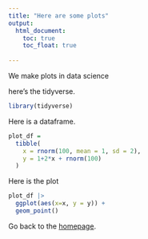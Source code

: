 ```yaml
---
title: "Here are some plots"
output: 
  html_document:
    toc: true
    toc_float: true
   
---
```


We make plots in data science

here's the tidyverse.
```r
library(tidyverse)
```

Here is a dataframe.
```r
plot_df = 
  tibble(
    x = rnorm(100, mean = 1, sd = 2),
    y = 1+2*x + rnorm(100)
  )
```


Here is the plot
```r
plot_df |> 
  ggplot(aes(x=x, y = y)) +
  geom_point()
```

Go back to the [homepage](index.html).